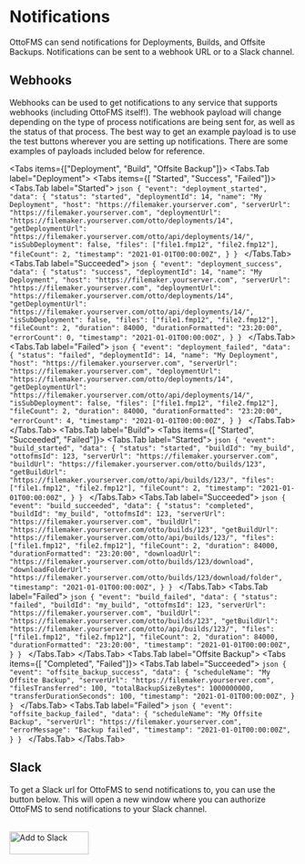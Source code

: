 
# Notifications

OttoFMS can send notifications for Deployments, Builds, and Offsite Backups. Notifications can be sent to a webhook URL or to a Slack channel.

## Webhooks

Webhooks can be used to get notifications to any service that supports webhooks (including OttoFMS itself!). The webhook payload will change depending on the type of process notifications are being sent for, as well as the status of that process. The best way to get an example payload is to use the test buttons wherever you are setting up notifications. There are some examples of payloads included below for reference.

<Tabs items={["Deployment", "Build", "Offsite Backup"]}>
  <Tabs.Tab label="Deployment">
    <Tabs items={[ "Started", "Success", "Failed"]}>
      <Tabs.Tab label="Started">
      ```json
      {
        "event": "deployment_started",
        "data": {
          "status": "started",
          "deploymentId": 14,
          "name": "My Deployment",
          "host": "https://filemaker.yourserver.com",
          "serverUrl": "https://filemaker.yourserver.com",
          "deploymentUrl": "https://filemaker.yourserver.com/otto/deployments/14",
          "getDeploymentUrl": "https://filemaker.yourserver.com/otto/api/deployments/14/",
          "isSubDeployment": false,
          "files": ["file1.fmp12", "file2.fmp12"],
          "fileCount": 2,
          "timestamp": "2021-01-01T00:00:00Z",
        }
      }
      ```
      </Tabs.Tab>
      <Tabs.Tab label="Succeeded">
      ```json
      {
        "event": "deployment_success",
        "data": {
          "status": "success",
          "deploymentId": 14,
          "name": "My Deployment",
          "host": "https://filemaker.yourserver.com",
          "serverUrl": "https://filemaker.yourserver.com",
          "deploymentUrl": "https://filemaker.yourserver.com/otto/deployments/14",
          "getDeploymentUrl": "https://filemaker.yourserver.com/otto/api/deployments/14/",
          "isSubDeployment": false,
          "files": ["file1.fmp12", "file2.fmp12"],
          "fileCount": 2,
          "duration": 84000,
          "durationFormatted": "23:20:00",
          "errorCount": 0,
          "timestamp": "2021-01-01T00:00:00Z",
        }
      }
      ```
      </Tabs.Tab>
      <Tabs.Tab label="Failed">
      ```json
      {
        "event": "deployment_failed",
        "data": {
          "status": "failed",
          "deploymentId": 14,
          "name": "My Deployment",
          "host": "https://filemaker.yourserver.com",
          "serverUrl": "https://filemaker.yourserver.com",
          "deploymentUrl": "https://filemaker.yourserver.com/otto/deployments/14",
          "getDeploymentUrl": "https://filemaker.yourserver.com/otto/api/deployments/14/",
          "isSubDeployment": false,
          "files": ["file1.fmp12", "file2.fmp12"],
          "fileCount": 2,
          "duration": 84000,
          "durationFormatted": "23:20:00",
          "errorCount": 4,
          "timestamp": "2021-01-01T00:00:00Z",
        }
      }
      ```
      </Tabs.Tab>
    </Tabs>
  </Tabs.Tab>
  <Tabs.Tab label="Build">
    <Tabs items={[ "Started", "Succeeded", "Failed"]}>
      <Tabs.Tab label="Started">
      ```json
      {
        "event": "build_started",
        "data": {
          "status": "started",
          "buildId": "my_build",
          "ottofmsId": 123,
          "serverUrl": "https://filemaker.yourserver.com",
          "buildUrl": "https://filemaker.yourserver.com/otto/builds/123",
          "getBuildUrl": "https://filemaker.yourserver.com/otto/api/builds/123/",
          "files":["file1.fmp12", "file2.fmp12"],
          "fileCount": 2,
          "timestamp": "2021-01-01T00:00:00Z",
        }
      }
      ```
      </Tabs.Tab>
      <Tabs.Tab label="Succeeded">
      ```json
      {
        "event": "build_succeeded",
        "data": {
          "status": "completed",
          "buildId": "my_build",
          "ottofmsId": 123,
          "serverUrl": "https://filemaker.yourserver.com",
          "buildUrl": "https://filemaker.yourserver.com/otto/builds/123",
          "getBuildUrl": "https://filemaker.yourserver.com/otto/api/builds/123/",
          "files":["file1.fmp12", "file2.fmp12"],
          "fileCount": 2,
          "duration": 84000,
          "durationFormatted": "23:20:00",
          "downloadUrl": "https://filemaker.yourserver.com/otto/builds/123/download",
          "downloadFolderUrl": "https://filemaker.yourserver.com/otto/builds/123/download/folder",
          "timestamp": "2021-01-01T00:00:00Z",
        }
      }
      ```
      </Tabs.Tab>
      <Tabs.Tab label="Failed">
      ```json
      {
        "event": "build_failed",
        "data": {
          "status": "failed",
          "buildId": "my_build",
          "ottofmsId": 123,
          "serverUrl": "https://filemaker.yourserver.com",
          "buildUrl": "https://filemaker.yourserver.com/otto/builds/123",
          "getBuildUrl": "https://filemaker.yourserver.com/otto/api/builds/123/",
          "files":["file1.fmp12", "file2.fmp12"],
          "fileCount": 2,
          "duration": 84000,
          "durationFormatted": "23:20:00",
          "timestamp": "2021-01-01T00:00:00Z",
        }
      }
      ```
      </Tabs.Tab>
    </Tabs>
  </Tabs.Tab>
  <Tabs.Tab label="Offsite Backup">
    <Tabs items={[ "Completed", "Failed"]}>
      <Tabs.Tab label="Succeeded">
        ```json
        {
          "event": "offsite_backup_success",
          "data": {
            "scheduleName": "My Offsite Backup",
            "serverUrl": "https://filemaker.yourserver.com",
            "filesTransferred": 100,
            "totalBackupSizeBytes": 1000000000,
            "transferDurationSeconds": 100,
            "timestamp": "2021-01-01T00:00:00Z",
          }
        }
        ```
      </Tabs.Tab>
      <Tabs.Tab label="Failed">
        ```json
        {
          "event": "offsite_backup_failed",
          "data": {
            "scheduleName": "My Offsite Backup",
            "serverUrl": "https://filemaker.yourserver.com",
            "errorMessage": "Backup failed",
            "timestamp": "2021-01-01T00:00:00Z",
          }
        }
        ```
      </Tabs.Tab>
    </Tabs>
  </Tabs.Tab>
</Tabs>

## Slack

To get a Slack url for OttoFMS to send notifications to, you can use the button below. This will open a new window where you can authorize OttoFMS to send notifications to your Slack channel.

<br />
<a href="https://slack.com/oauth/v2/authorize?client_id=9720328660.6839689854469&scope=incoming-webhook&user_scope=">
  <img
    alt="Add to Slack"
    height="40"
    width="139"
    src="https://platform.slack-edge.com/img/add_to_slack.png"
    srcSet="https://platform.slack-edge.com/img/add_to_slack.png 1x, https://platform.slack-edge.com/img/add_to_slack@2x.png 2x"
  />
</a>
